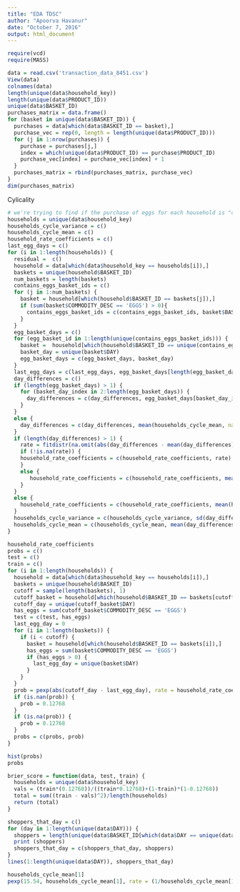 ```yaml
---
title: "EDA TDSC"
author: "Apoorva Havanur"
date: "October 7, 2016"
output: html_document
---
```

```r
require(vcd)
require(MASS)
```

```r
data = read.csv('transaction_data_8451.csv')
View(data)
colnames(data)
length(unique(data$household_key))
length(unique(data$PRODUCT_ID))
unique(data$BASKET_ID)
purchases_matrix = data.frame()
for (basket in unique(data$BASKET_ID)) {
  purchases = data[which(data$BASKET_ID == basket),]
  purchase_vec = rep(0, length = length(unique(data$PRODUCT_ID)))
  for (j in 1:nrow(purchases)) {
    purchase = purchases[j,]
    index = which(unique(data$PRODUCT_ID) == purchase$PRODUCT_ID)
    purchase_vec[index] = purchase_vec[index] + 1
  }
  purchases_matrix = rbind(purchases_matrix, purchase_vec)
}
dim(purchases_matrix)
```
Cylicality
```r
# we're trying to find if the purchase of eggs for each household is "cylical". The way we're measuring this is by checking the days between each purchase of eggs, and then checking if the number of days in between has high or low variance. Ex. if a household buys a basket with eggs every 25 days exactly, we would call that cylical. But if one day they buy it, then the next day, and then 28 days later, then it would not be cylical. 
households = unique(data$household_key)
households_cycle_variance = c()
households_cycle_mean = c()
household_rate_coefficients = c()
last_egg_days = c()
for (i in 1:length(households)) {
  residual =  c()
  household = data[which(data$household_key == households[i]),]
  baskets = unique(household$BASKET_ID)
  num_baskets = length(baskets)
  contains_eggs_basket_ids = c()
  for (j in 1:num_baskets) {
    basket = household[which(household$BASKET_ID == baskets[j]),]
    if (sum(basket$COMMODITY_DESC == 'EGGS') > 0){
      contains_eggs_basket_ids = c(contains_eggs_basket_ids, basket$BASKET_ID)
    }
  }  
  egg_basket_days = c()
  for (egg_basket_id in 1:length(unique(contains_eggs_basket_ids))) {
    basket =  household[which(household$BASKET_ID == unique(contains_eggs_basket_ids)[egg_basket_id]),]
    basket_day = unique(basket$DAY)
    egg_basket_days = c(egg_basket_days, basket_day)
  }
  last_egg_days = c(last_egg_days, egg_basket_days[length(egg_basket_days)])
  day_differences = c()
  if (length(egg_basket_days) > 1) {
    for (basket_day_index in 2:length(egg_basket_days)) {
      day_differences = c(day_differences, egg_basket_days[basket_day_index] - egg_basket_days[basket_day_index-1])
    } 
  }
  else {
    day_differences = c(day_differences, mean(households_cycle_mean, na.rm = TRUE))
  }
  if (length(day_differences) > 1) {
    rate = fitdistr(na.omit(abs(day_differences - mean(day_differences))), "exponential")$estimate
    if (!is.na(rate)) {
    household_rate_coefficients = c(household_rate_coefficients, rate)
    }
    else {
       household_rate_coefficients = c(household_rate_coefficients, mean(household_rate_coefficients[-(which(is.na(household_rate_coefficients)))], na.rm = TRUE))
    }
  }
  else {
    household_rate_coefficients = c(household_rate_coefficients, mean(household_rate_coefficients[-(which(is.infinite(household_rate_coefficients)))], na.rm = TRUE))
  }
  households_cycle_variance = c(households_cycle_variance, sd(day_differences))
  households_cycle_mean = c(households_cycle_mean, mean(day_differences))
}

household_rate_coefficients
probs = c()
test = c()
train = c()
for (i in 1:length(households)) {
  household = data[which(data$household_key == households[i]),]
  baskets = unique(household$BASKET_ID)
  cutoff = sample(length(baskets), 1)
  cutoff_basket = household[which(household$BASKET_ID == baskets[cutoff]),]
  cutoff_day = unique(cutoff_basket$DAY)
  has_eggs = sum(cutoff_basket$COMMODITY_DESC == 'EGGS')
  test = c(test, has_eggs)
  last_egg_day = 0
  for (i in 1:length(baskets)) {
    if (i < cutoff) {
      basket = household[which(household$BASKET_ID == baskets[i]),]
      has_eggs = sum(basket$COMMODITY_DESC == 'EGGS')
      if (has_eggs > 0) {
        last_egg_day = unique(basket$DAY)
      } 
    }
  }
  prob = pexp(abs(cutoff_day - last_egg_day), rate = household_rate_coefficients[i]) - 0.01
  if (is.nan(prob)) {
    prob = 0.12768
  }
  if (is.na(prob)) {
    prob = 0.12768
  }
  probs = c(probs, prob)
}

hist(probs)
probs
```

```r
brier_score = function(data, test, train) {
  households = unique(data$household_key)
  vals = (train*(0.12768))/((train*0.12768)+(1-train)*(1-0.12768))
  total = sum((train - vals)^2)/length(households)
  return (total)
}
```

```r
shoppers_that_day = c()
for (day in 1:length(unique(data$DAY))) {
  shoppers = length(unique(data$BASKET_ID[which(data$DAY == unique(data$DAY)[day])]))
  print (shoppers)
  shoppers_that_day = c(shoppers_that_day, shoppers)
}
lines(1:length(unique(data$DAY)), shoppers_that_day)
```

```r
households_cycle_mean[1]
pexp(15.54, households_cycle_mean[1], rate = (1/households_cycle_mean[1]))
```

